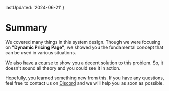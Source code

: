 
  lastUpdated: '2024-06-21'
}

# Summary

We covered many things in this system design. Though we were focusing on **"Dynamic Pricing Page"**, we showed you the fundamental concept that can be used in various situations. 

We also [have a course](/courses/dynamic-pricing-page/overview) to show you a decent solution to this problem. So, it doesn't sound all theory and you could see it in action.

Hopefully, you learned something new from this. If you have any questions, feel free to contact us on [Discord](https://discord.gg/DWAVqksVtx) and we will help you as soon as possible.